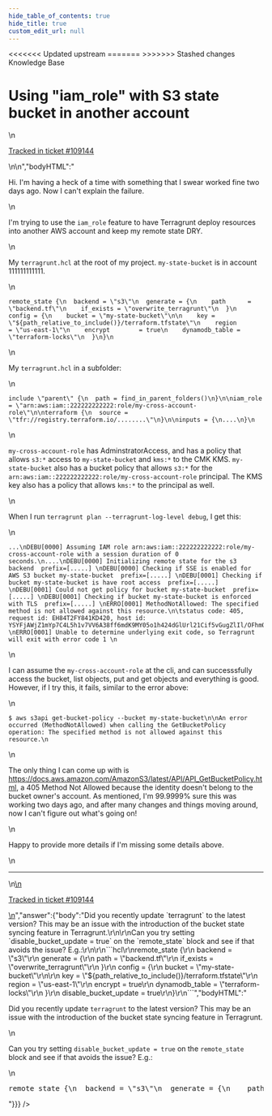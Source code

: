 ```yaml
---
hide_table_of_contents: true
hide_title: true
custom_edit_url: null
---
```



<head>
<<<<<<< Updated upstream
  <link rel="canonical" href="https://github.com/tnn-tnn-tnn-tnn-tnn-gruntwork-io/knowledge-base/discussions/538" />
=======
  <link rel="canonical" href="https://github.com/tnn-gruntwork-io/knowledge-base/discussions/538" />
>>>>>>> Stashed changes
</head>

<CenterLayout>
<span className="searchCategory">Knowledge Base</span>
<h1>Using &quot;iam_role&quot; with S3 state bucket in another account</h1>
<GitHub discussion={{"id":"D_kwDOF8slf84AQdAq","number":538,"author":{"login":"tcourtnage-tbl"},"title":"Using \"iam_role\" with S3 state bucket in another account","body":"\nHi. I'm having a heck of a time with something that I swear worked fine two days ago. Now I can't explain the failure.\r\n\r\nI'm trying to use the `iam_role` feature to have Terragrunt deploy resources into another AWS account and keep my remote state DRY.\r\n\r\nMy `terragrunt.hcl` at the root of my project. `my-state-bucket`  is in account 111111111111.\r\n```\r\nremote_state {\r\n  backend = \"s3\"\r\n  generate = {\r\n    path      = \"backend.tf\"\r\n    if_exists = \"overwrite_terragrunt\"\r\n  }\r\n  config = {\r\n    bucket = \"my-state-bucket\"\r\n\r\n    key = \"${path_relative_to_include()}/terraform.tfstate\"\r\n    region         = \"us-east-1\"\r\n    encrypt        = true\r\n    dynamodb_table = \"terraform-locks\"\r\n  }\r\n}\r\n```\r\nMy `terragrunt.hcl` in a subfolder:\r\n```\r\ninclude \"parent\" {\r\n  path = find_in_parent_folders()\r\n}\r\n\r\niam_role = \"arn:aws:iam::222222222222:role/my-cross-account-role\"\r\n\r\nterraform {\r\n  source = \"tfr://registry.terraform.io/........\"\r\n}\r\n\r\ninputs = {\r\n....\r\n}\r\n```\r\n`my-cross-account-role` has AdminstratorAccess, and has a policy that allows `s3:*` access to `my-state-bucket` and `kms:*` to the CMK KMS. `my-state-bucket` also has a bucket policy that allows `s3:*` for the `arn:aws:iam::222222222222:role/my-cross-account-role` principal. The KMS key also has a policy that allows `kms:*` to the principal as well.\r\n\r\nWhen I run `terragrunt plan --terragrunt-log-level debug`, I get this:\r\n\r\n```\r\n...\r\nDEBU[0000] Assuming IAM role arn:aws:iam::222222222222:role/my-cross-account-role with a session duration of 0 seconds.\r\n....\r\nDEBU[0000] Initializing remote state for the s3 backend  prefix=[.....] \r\nDEBU[0000] Checking if SSE is enabled for AWS S3 bucket my-state-bucket  prefix=[.....] \r\nDEBU[0001] Checking if bucket my-state-bucket is have root access  prefix=[.....] \r\nDEBU[0001] Could not get policy for bucket my-state-bucket  prefix=[.....] \r\nDEBU[0001] Checking if bucket my-state-bucket is enforced with TLS  prefix=[.....] \r\nERRO[0001] MethodNotAllowed: The specified method is not allowed against this resource.\r\n\tstatus code: 405, request id: EH84T2FY841KD420, host id: YSYFjAWjZ1mYp7C4L5h1v7VV6A38ff6mdK9MY05o1h424dGlUrl21Cif5vGugZlIl/OFhmQkCZY= \r\nERRO[0001] Unable to determine underlying exit code, so Terragrunt will exit with error code 1 \r\n```\r\n\r\nI can assume the `my-cross-account-role` at the cli, and can successsfully access the bucket, list objects, put and get objects and everything is good. However, if I try this, it fails, similar to the error above:\r\n```\r\n$ aws s3api get-bucket-policy --bucket my-state-bucket\r\n\r\nAn error occurred (MethodNotAllowed) when calling the GetBucketPolicy operation: The specified method is not allowed against this resource.\r\n```\r\n\r\nThe only thing I can come up with is https://docs.aws.amazon.com/AmazonS3/latest/API/API_GetBucketPolicy.html, a 405 Method Not Allowed because the identity doesn't belong to the bucket owner's account. As mentioned, I'm 99.9999% sure this was working two days ago, and after many changes and things moving around, now I can't figure out what's going on!\r\n\r\nHappy to provide more details if I'm missing some details above.\n\n---\n\n<ins datetime=\"2022-08-17T22:57:36Z\">\n  <p><a href=\"https://support.gruntwork.io/hc/requests/109144\">Tracked in ticket #109144</a></p>\n</ins>\n","bodyHTML":"<p dir=\"auto\">Hi. I'm having a heck of a time with something that I swear worked fine two days ago. Now I can't explain the failure.</p>\n<p dir=\"auto\">I'm trying to use the <code class=\"notranslate\">iam_role</code> feature to have Terragrunt deploy resources into another AWS account and keep my remote state DRY.</p>\n<p dir=\"auto\">My <code class=\"notranslate\">terragrunt.hcl</code> at the root of my project. <code class=\"notranslate\">my-state-bucket</code>  is in account 111111111111.</p>\n<div class=\"snippet-clipboard-content notranslate position-relative overflow-auto\" data-snippet-clipboard-copy-content=\"remote_state {\n  backend = &quot;s3&quot;\n  generate = {\n    path      = &quot;backend.tf&quot;\n    if_exists = &quot;overwrite_terragrunt&quot;\n  }\n  config = {\n    bucket = &quot;my-state-bucket&quot;\n\n    key = &quot;${path_relative_to_include()}/terraform.tfstate&quot;\n    region         = &quot;us-east-1&quot;\n    encrypt        = true\n    dynamodb_table = &quot;terraform-locks&quot;\n  }\n}\"><pre class=\"notranslate\"><code class=\"notranslate\">remote_state {\n  backend = \"s3\"\n  generate = {\n    path      = \"backend.tf\"\n    if_exists = \"overwrite_terragrunt\"\n  }\n  config = {\n    bucket = \"my-state-bucket\"\n\n    key = \"${path_relative_to_include()}/terraform.tfstate\"\n    region         = \"us-east-1\"\n    encrypt        = true\n    dynamodb_table = \"terraform-locks\"\n  }\n}\n</code></pre></div>\n<p dir=\"auto\">My <code class=\"notranslate\">terragrunt.hcl</code> in a subfolder:</p>\n<div class=\"snippet-clipboard-content notranslate position-relative overflow-auto\" data-snippet-clipboard-copy-content=\"include &quot;parent&quot; {\n  path = find_in_parent_folders()\n}\n\niam_role = &quot;arn:aws:iam::222222222222:role/my-cross-account-role&quot;\n\nterraform {\n  source = &quot;tfr://registry.terraform.io/........&quot;\n}\n\ninputs = {\n....\n}\"><pre class=\"notranslate\"><code class=\"notranslate\">include \"parent\" {\n  path = find_in_parent_folders()\n}\n\niam_role = \"arn:aws:iam::222222222222:role/my-cross-account-role\"\n\nterraform {\n  source = \"tfr://registry.terraform.io/........\"\n}\n\ninputs = {\n....\n}\n</code></pre></div>\n<p dir=\"auto\"><code class=\"notranslate\">my-cross-account-role</code> has AdminstratorAccess, and has a policy that allows <code class=\"notranslate\">s3:*</code> access to <code class=\"notranslate\">my-state-bucket</code> and <code class=\"notranslate\">kms:*</code> to the CMK KMS. <code class=\"notranslate\">my-state-bucket</code> also has a bucket policy that allows <code class=\"notranslate\">s3:*</code> for the <code class=\"notranslate\">arn:aws:iam::222222222222:role/my-cross-account-role</code> principal. The KMS key also has a policy that allows <code class=\"notranslate\">kms:*</code> to the principal as well.</p>\n<p dir=\"auto\">When I run <code class=\"notranslate\">terragrunt plan --terragrunt-log-level debug</code>, I get this:</p>\n<div class=\"snippet-clipboard-content notranslate position-relative overflow-auto\" data-snippet-clipboard-copy-content=\"...\nDEBU[0000] Assuming IAM role arn:aws:iam::222222222222:role/my-cross-account-role with a session duration of 0 seconds.\n....\nDEBU[0000] Initializing remote state for the s3 backend  prefix=[.....] \nDEBU[0000] Checking if SSE is enabled for AWS S3 bucket my-state-bucket  prefix=[.....] \nDEBU[0001] Checking if bucket my-state-bucket is have root access  prefix=[.....] \nDEBU[0001] Could not get policy for bucket my-state-bucket  prefix=[.....] \nDEBU[0001] Checking if bucket my-state-bucket is enforced with TLS  prefix=[.....] \nERRO[0001] MethodNotAllowed: The specified method is not allowed against this resource.\n\tstatus code: 405, request id: EH84T2FY841KD420, host id: YSYFjAWjZ1mYp7C4L5h1v7VV6A38ff6mdK9MY05o1h424dGlUrl21Cif5vGugZlIl/OFhmQkCZY= \nERRO[0001] Unable to determine underlying exit code, so Terragrunt will exit with error code 1 \"><pre class=\"notranslate\"><code class=\"notranslate\">...\nDEBU[0000] Assuming IAM role arn:aws:iam::222222222222:role/my-cross-account-role with a session duration of 0 seconds.\n....\nDEBU[0000] Initializing remote state for the s3 backend  prefix=[.....] \nDEBU[0000] Checking if SSE is enabled for AWS S3 bucket my-state-bucket  prefix=[.....] \nDEBU[0001] Checking if bucket my-state-bucket is have root access  prefix=[.....] \nDEBU[0001] Could not get policy for bucket my-state-bucket  prefix=[.....] \nDEBU[0001] Checking if bucket my-state-bucket is enforced with TLS  prefix=[.....] \nERRO[0001] MethodNotAllowed: The specified method is not allowed against this resource.\n\tstatus code: 405, request id: EH84T2FY841KD420, host id: YSYFjAWjZ1mYp7C4L5h1v7VV6A38ff6mdK9MY05o1h424dGlUrl21Cif5vGugZlIl/OFhmQkCZY= \nERRO[0001] Unable to determine underlying exit code, so Terragrunt will exit with error code 1 \n</code></pre></div>\n<p dir=\"auto\">I can assume the <code class=\"notranslate\">my-cross-account-role</code> at the cli, and can successsfully access the bucket, list objects, put and get objects and everything is good. However, if I try this, it fails, similar to the error above:</p>\n<div class=\"snippet-clipboard-content notranslate position-relative overflow-auto\" data-snippet-clipboard-copy-content=\"$ aws s3api get-bucket-policy --bucket my-state-bucket\n\nAn error occurred (MethodNotAllowed) when calling the GetBucketPolicy operation: The specified method is not allowed against this resource.\"><pre class=\"notranslate\"><code class=\"notranslate\">$ aws s3api get-bucket-policy --bucket my-state-bucket\n\nAn error occurred (MethodNotAllowed) when calling the GetBucketPolicy operation: The specified method is not allowed against this resource.\n</code></pre></div>\n<p dir=\"auto\">The only thing I can come up with is <a href=\"https://docs.aws.amazon.com/AmazonS3/latest/API/API_GetBucketPolicy.html\" rel=\"nofollow\">https://docs.aws.amazon.com/AmazonS3/latest/API/API_GetBucketPolicy.html</a>, a 405 Method Not Allowed because the identity doesn't belong to the bucket owner's account. As mentioned, I'm 99.9999% sure this was working two days ago, and after many changes and things moving around, now I can't figure out what's going on!</p>\n<p dir=\"auto\">Happy to provide more details if I'm missing some details above.</p>\n<hr>\n<ins datetime=\"2022-08-17T22:57:36Z\">\n  <p dir=\"auto\"><a href=\"https://support.gruntwork.io/hc/requests/109144\" rel=\"nofollow\">Tracked in ticket #109144</a></p>\n</ins>","answer":{"body":"Did you recently update `terragrunt` to the latest version? This may be an issue with the introduction of the bucket state syncing feature in Terragrunt.\r\n\r\nCan you try setting `disable_bucket_update = true` on the `remote_state` block and see if that avoids the issue? E.g.:\r\n\r\n```hcl\r\nremote_state {\r\n  backend = \"s3\"\r\n  generate = {\r\n    path      = \"backend.tf\"\r\n    if_exists = \"overwrite_terragrunt\"\r\n  }\r\n  config = {\r\n    bucket = \"my-state-bucket\"\r\n\r\n    key = \"${path_relative_to_include()}/terraform.tfstate\"\r\n    region         = \"us-east-1\"\r\n    encrypt        = true\r\n    dynamodb_table = \"terraform-locks\"\r\n  }\r\n  disable_bucket_update = true\r\n}\r\n```","bodyHTML":"<p dir=\"auto\">Did you recently update <code class=\"notranslate\">terragrunt</code> to the latest version? This may be an issue with the introduction of the bucket state syncing feature in Terragrunt.</p>\n<p dir=\"auto\">Can you try setting <code class=\"notranslate\">disable_bucket_update = true</code> on the <code class=\"notranslate\">remote_state</code> block and see if that avoids the issue? E.g.:</p>\n<div class=\"highlight highlight-source-terraform notranslate position-relative overflow-auto\" dir=\"auto\" data-snippet-clipboard-copy-content=\"remote_state {\n  backend = &quot;s3&quot;\n  generate = {\n    path      = &quot;backend.tf&quot;\n    if_exists = &quot;overwrite_terragrunt&quot;\n  }\n  config = {\n    bucket = &quot;my-state-bucket&quot;\n\n    key = &quot;${path_relative_to_include()}/terraform.tfstate&quot;\n    region         = &quot;us-east-1&quot;\n    encrypt        = true\n    dynamodb_table = &quot;terraform-locks&quot;\n  }\n  disable_bucket_update = true\n}\"><pre class=\"notranslate\"><span class=\"pl-en\">remote_state</span> {\n  backend <span class=\"pl-k\">=</span> <span class=\"pl-s\"><span class=\"pl-pds\">\"</span>s3<span class=\"pl-pds\">\"</span></span>\n  generate <span class=\"pl-k\">=</span> {\n    path      <span class=\"pl-k\">=</span> <span class=\"pl-s\"><span class=\"pl-pds\">\"</span>backend.tf<span class=\"pl-pds\">\"</span></span>\n    if_exists <span class=\"pl-k\">=</span> <span class=\"pl-s\"><span class=\"pl-pds\">\"</span>overwrite_terragrunt<span class=\"pl-pds\">\"</span></span>\n  }\n  config <span class=\"pl-k\">=</span> {\n    bucket <span class=\"pl-k\">=</span> <span class=\"pl-s\"><span class=\"pl-pds\">\"</span>my-state-bucket<span class=\"pl-pds\">\"</span></span>\n\n    key <span class=\"pl-k\">=</span> <span class=\"pl-s\"><span class=\"pl-pds\">\"</span><span class=\"pl-k\">${</span><span class=\"pl-v\">path_relative_to_include</span>()<span class=\"pl-k\">}</span>/terraform.tfstate<span class=\"pl-pds\">\"</span></span>\n    region         <span class=\"pl-k\">=</span> <span class=\"pl-s\"><span class=\"pl-pds\">\"</span>us-east-1<span class=\"pl-pds\">\"</span></span>\n    encrypt        <span class=\"pl-k\">=</span> <span class=\"pl-c1\">true</span>\n    dynamodb_table <span class=\"pl-k\">=</span> <span class=\"pl-s\"><span class=\"pl-pds\">\"</span>terraform-locks<span class=\"pl-pds\">\"</span></span>\n  }\n  disable_bucket_update <span class=\"pl-k\">=</span> <span class=\"pl-c1\">true</span>\n}</pre></div>"}}} />

</CenterLayout>
  

<!-- ##DOCS-SOURCER-START
{
  "sourcePlugin": "github-discussions",
  "hash": "87a327bed2042182862f3343896c6fda"
}
##DOCS-SOURCER-END -->
